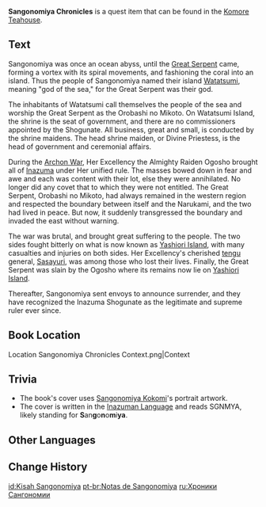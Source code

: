 {{Book Infobox
|image       = Book Sangonomiya Chronicles.png
|type        = Quest Items
|rarity      = 3
|description = Historical annals written by the famous Shogunate historian Kujou Michizane, who was known as the "Kujou Sanpitsu-Tou," or "The Great Calligrapher." It chronicles the history of Watatsumi Island in broad strokes.
|source1     = Found in [[Komore Teahouse]]
}}
'''Sangonomiya Chronicles''' is a quest item that can be found in the [[Komore Teahouse]].

==Text==
Sangonomiya was once an ocean abyss, until the [[Orobashi|Great Serpent]] came, forming a vortex with its spiral movements, and fashioning the coral into an island. Thus the people of Sangonomiya named their island [[Watatsumi Island|Watatsumi]], meaning "god of the sea," for the Great Serpent was their god.

The inhabitants of Watatsumi call themselves the people of the sea and worship the Great Serpent as the Orobashi no Mikoto. On Watatsumi Island, the shrine is the seat of government, and there are no commissioners appointed by the Shogunate. All business, great and small, is conducted by the shrine maidens. The head shrine maiden, or Divine Priestess, is the head of government and ceremonial affairs.

During the [[Archon War]], Her Excellency the Almighty Raiden Ogosho brought all of [[Inazuma]] under Her unified rule. The masses bowed down in fear and awe and each was content with their lot, else they were annihilated. No longer did any covet that to which they were not entitled. The Great Serpent, Orobashi no Mikoto, had always remained in the western region and respected the boundary between itself and the Narukami, and the two had lived in peace. But now, it suddenly transgressed the boundary and invaded the east without warning.

The war was brutal, and brought great suffering to the people. The two sides fought bitterly on what is now known as [[Yashiori Island]], with many casualties and injuries on both sides. Her Excellency's cherished [[tengu]] general, [[Sasayuri]], was among those who lost their lives. Finally, the Great Serpent was slain by the Ogosho where its remains now lie on [[Yashiori Island]].

Thereafter, Sangonomiya sent envoys to announce surrender, and they have recognized the Inazuma Shogunate as the legitimate and supreme ruler ever since.

==Book Location==
<gallery hideaddbutton="true" captionalign="center">
Location Sangonomiya Chronicles Context.png|Context
</gallery>

==Trivia==
*The book's cover uses [[Sangonomiya Kokomi]]'s portrait artwork.
*The cover is written in the [[Inazuman Language]] and reads SGNMYA, likely standing for '''S'''an'''g'''o'''n'''o'''m'''i'''ya'''.

==Other Languages==
{{Other Languages
|en      = Sangonomiya Chronicles
|zhs     = 珊瑚宫记
|zhs_rm  = Shānhúgōng Jì
|zht     = 珊瑚宮記
|zht_rm  = Shānhúgōng Jì
|zh_tl   = Sangonomiya Records{{Sino|zh|ja}}
|ja      = 珊瑚宮記
|ja_rm   = Sangonomiya Ki
|ja_tl   = Sangonomiya Records
|ko      = 산호궁기
|ko_rm   = Sanhogunggi
|ko_tl   = Records of Sangonomiya
|es      = Crónicas de Sangonomiya
|es_tl   = Sangonomiya Chronicles
|fr      = Chroniques de Sangonomiya
|fr_tl   = Sangonomiya Chronicles
|ru      = Хроники Сангономии
|ru_tl   = 
|th      = บันทึก Sangonomiya
|th_rm   = Bantheuk Sangonomiya
|th_tl   = Sangonomiya Records
|vi      = Ký Sự Sangonomiya
|vi_tl   = 
|de      = Chroniken von Sangonomiya
|de_tl   = Chronicles of Sangonomiya
|id      = Kisah Sangonomiya
|id_tl   = Sangonomiya Chronicles
|pt      = Notas de Sangonomiya
|pt_tl   = 
}}

==Change History==
{{Change History|2.0}}
[[id:Kisah Sangonomiya]]
[[pt-br:Notas de Sangonomiya]]
[[ru:Хроники Сангономии]]